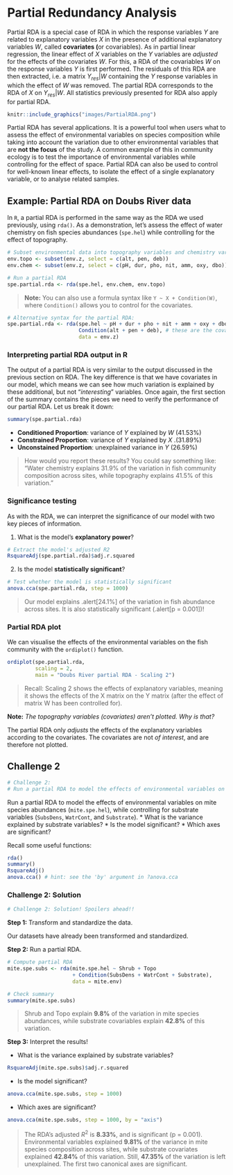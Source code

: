 # Partial Redundancy Analysis

Partial RDA is a special case of RDA in which the response variables $Y$ are related to explanatory variables $X$ in the presence of additional explanatory variables $W$, called **covariates (**or covariables). As in partial linear regression, the linear effect of $X$ variables on the $Y$ variables are *adjusted* for the effects of the covariates $W$. For this, a RDA of the covariables $W$ on the response variables $Y$ is first performed. The residuals of this RDA are then extracted, i.e. a matrix $Y_{res}|W$ containing the $Y$ response variables in which the effect of $W$ was removed. The partial RDA corresponds to the RDA of $X$ on $Y_{res}|W$. All statistics previously presented for RDA also apply for partial RDA.

```r
knitr::include_graphics("images/PartialRDA.png")
```

Partial RDA has several applications. It is a powerful tool when users what to assess the effect of environmental variables on species composition while taking into account the variation due to other environmental variables that are **not the focus** of the study. A common example of this in community ecology is to test the importance of environmental variables while controlling for the effect of space. Partial RDA can also be used to control for well-known linear effects, to isolate the effect of a single explanatory variable, or to analyse related samples.

## Example: Partial RDA on Doubs River data

In `R`, a partial RDA is performed in the same way as the RDA we used previously, using `rda()`. As a demonstration, let's assess the effect of water chemistry on fish species abundances (`spe.hel`) while controlling for the effect of topography.

```r
# Subset environmental data into topography variables and chemistry variables
env.topo <- subset(env.z, select = c(alt, pen, deb))
env.chem <- subset(env.z, select = c(pH, dur, pho, nit, amm, oxy, dbo))

# Run a partial RDA
spe.partial.rda <- rda(spe.hel, env.chem, env.topo)
```

> **Note:** You can also use a formula syntax like `Y ~ X + Condition(W)`, where `Condition()` allows you to control for the covariates.

```r
# Alternative syntax for the partial RDA:
spe.partial.rda <- rda(spe.hel ~ pH + dur + pho + nit + amm + oxy + dbo + # these are the effects we are interested in
                       Condition(alt + pen + deb), # these are the covariates
                       data = env.z)
```

### Interpreting partial RDA output in R

The output of a partial RDA is very similar to the output discussed in the previous section on RDA. The key difference is that we have covariates in our model, which means we can see how much variation is explained by these additional, but not "*interesting*" variables. Once again, the first section of the summary contains the pieces we need to verify the performance of our partial RDA. Let us break it down:

```r
summary(spe.partial.rda)
```

* **Conditioned Proportion**: variance of $Y$ explained by $W$ (41.53%)
* **Constrained Proportion**: variance of $Y$ explained by $X$ .(31.89%)
* **Unconstained Proportion**: unexplained variance in $Y$ (26.59%)

> How would you report these results? You could say something like: "Water chemistry explains 31.9% of the variation in fish community composition across sites, while topography explains 41.5% of this variation."

### Significance testing

As with the RDA, we can interpret the significance of our model with two key pieces of information.

1. What is the model's **explanatory power**?
```r
# Extract the model's adjusted R2
RsquareAdj(spe.partial.rda)$adj.r.squared
```

2. Is the model **statistically significant**?

```r
# Test whether the model is statistically significant
anova.cca(spe.partial.rda, step = 1000)
```

> Our model explains .alert[24.1%] of the variation in fish abundance across sites. It is also statistically significant (.alert[p = 0.001])!

### Partial RDA plot

We can visualise the effects of the environmental variables on the fish community with the `ordiplot()` function.

```r
ordiplot(spe.partial.rda, 
         scaling = 2,
         main = "Doubs River partial RDA - Scaling 2")
```

> Recall: Scaling 2 shows the effects of explanatory variables, meaning it shows the effects of the X matrix on the Y matrix (after the effect of matrix W has been controlled for).

:::puzzle

**Note:** *The topography variables (covariates) aren't plotted. Why is that?*

The partial RDA only *adjusts* the effects of the explanatory variables according to the covariates. The covariates are not *of interest*, and are therefore not plotted.

:::


## Challenge 2

```r
# Challenge 2: 
# Run a partial RDA to model the effects of environmental variables on mite species abundances (`mite.spe.hel`), while controlling for substrate variables (`SubsDens`, `WatrCont`, and `Substrate`).
```

Run a partial RDA to model the effects of environmental variables on mite species abundances (`mite.spe.hel`), while controlling for substrate variables (`SubsDens`, `WatrCont`, and `Substrate`).
* What is the variance explained by substrate variables?
* Is the model significant?
* Which axes are significant?

Recall some useful functions:
```r
rda()
summary()
RsquareAdj()
anova.cca() # hint: see the 'by' argument in ?anova.cca
```

### Challenge 2: Solution

```r
# Challenge 2: Solution! Spoilers ahead!!
```

**Step 1:** Transform and standardize the data.

Our datasets have already been transformed and standardized.


**Step 2:** Run a partial RDA.

```r
# Compute partial RDA
mite.spe.subs <- rda(mite.spe.hel ~ Shrub + Topo
                     + Condition(SubsDens + WatrCont + Substrate),
                     data = mite.env)

# Check summary
summary(mite.spe.subs)
```

> Shrub and Topo explain **9.8%** of the variation in mite species abundances, while substrate covariables explain **42.8%** of this variation.


**Step 3:** Interpret the results!

* What is the variance explained by substrate variables?
```r
RsquareAdj(mite.spe.subs)$adj.r.squared
```

* Is the model significant?
```r
anova.cca(mite.spe.subs, step = 1000)
```

* Which axes are significant?
```r
anova.cca(mite.spe.subs, step = 1000, by = "axis")
```

> The RDA's adjusted $R^2$ is **8.33%**, and is significant (p = 0.001). Environmental variables explained **9.81%** of the variance in mite species composition across sites, while substrate covariates explained **42.84%** of this variation. Still, **47.35%** of the variation is left unexplained. The first two canonical axes are significant.
